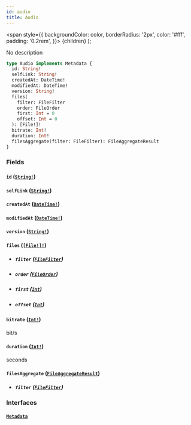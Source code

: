```yaml
---
id: audio
title: Audio
---
```


<span
style={{
      backgroundColor: color,
      borderRadius: '2px',
      color: '#fff',
      padding: '0.2rem',
    }}>
{children}
</span>
);

No description

```graphql
type Audio implements Metadata {
  id: String!
  selfLink: String!
  createdAt: DateTime!
  modifiedAt: DateTime!
  version: String!
  files(
    filter: FileFilter
    order: FileOrder
    first: Int = 0
    offset: Int = 0
  ): [File!]!
  bitrate: Int!
  duration: Int!
  filesAggregate(filter: FileFilter): FileAggregateResult
}
```

### Fields

#### `id` ([`String!`](/docs/schema/scalars/string))

#### `selfLink` ([`String!`](/docs/schema/scalars/string))

#### `createdAt` ([`DateTime!`](/docs/schema/scalars/date-time))

#### `modifiedAt` ([`DateTime!`](/docs/schema/scalars/date-time))

#### `version` ([`String!`](/docs/schema/scalars/string))

#### `files` ([`[File!]!`](/docs/schema/objects/file))

- ##### `filter` ([`FileFilter`](/docs/schema/inputs/file-filter))

- ##### `order` ([`FileOrder`](/docs/schema/inputs/file-order))

- ##### `first` ([`Int`](/docs/schema/scalars/int))

- ##### `offset` ([`Int`](/docs/schema/scalars/int))

#### `bitrate` ([`Int!`](/docs/schema/scalars/int))

bit/s

#### `duration` ([`Int!`](/docs/schema/scalars/int))

seconds

#### `filesAggregate` ([`FileAggregateResult`](/docs/schema/objects/file-aggregate-result))

- ##### `filter` ([`FileFilter`](/docs/schema/inputs/file-filter))

### Interfaces

#### [`Metadata`](/docs/schema/interfaces/metadata)
